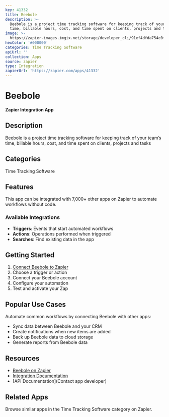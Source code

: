 ```yaml
---
key: 41332
title: Beebole
description: >-
  Beebole is a project time tracking software for keeping track of your team’s
  time, billable hours, cost, and time spent on clients, projects and tasks
image: >-
  https://zapier-images.imgix.net/storage/developer_cli/91ef4dfda754c0fdd6af85700c0250c4.png?auto=format%2Ccompress&ixlib=python-3.0.0&q=50
hexColor: '#000000'
categories: Time Tracking Software
apiUrl: ''
collection: Apps
source: zapier
type: Integration
zapierUrl: 'https://zapier.com/apps/41332'
---
```

# Beebole

**Zapier Integration App**

## Description

Beebole is a project time tracking software for keeping track of your team’s time, billable hours, cost, and time spent on clients, projects and tasks

## Categories

Time Tracking Software

## Features

This app can be integrated with 7,000+ other apps on Zapier to automate workflows without code.

### Available Integrations

- **Triggers**: Events that start automated workflows
- **Actions**: Operations performed when triggered
- **Searches**: Find existing data in the app

## Getting Started

1. [Connect Beebole to Zapier](https://zapier.com/apps/41332)
2. Choose a trigger or action
3. Connect your Beebole account
4. Configure your automation
5. Test and activate your Zap

## Popular Use Cases

Automate common workflows by connecting Beebole with other apps:

- Sync data between Beebole and your CRM
- Create notifications when new items are added
- Back up Beebole data to cloud storage
- Generate reports from Beebole data

## Resources

- [Beebole on Zapier](https://zapier.com/apps/41332)
- [Integration Documentation](https://zapier.com/apps/41332/integrations)
- [API Documentation](Contact app developer)

## Related Apps

Browse similar apps in the Time Tracking Software category on Zapier.
